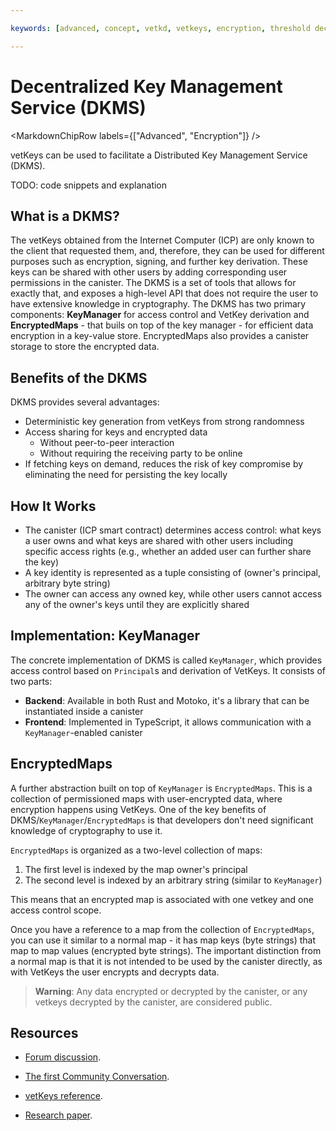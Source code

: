 ```yaml
---

keywords: [advanced, concept, vetkd, vetkeys, encryption, threshold decryption, encrypted threshold key derivation]

---
```



# Decentralized Key Management Service (DKMS)

<MarkdownChipRow labels={["Advanced", "Encryption"]} />

vetKeys can be used to facilitate a Distributed Key Management Service (DKMS).

TODO: code snippets and explanation

## What is a DKMS?

The vetKeys obtained from the Internet Computer (ICP) are only known to the client that requested them, and, therefore, they can be used for different purposes such as encryption, signing, and further key derivation.
These keys can be shared with other users by adding corresponding user permissions in the canister.
The DKMS is a set of tools that allows for exactly that, and exposes a high-level API that does not require the user to have extensive knowledge in cryptography.
The DKMS has two primary components: **KeyManager** for access control and VetKey derivation and **EncryptedMaps** - that buils on top of the key manager - for efficient data encryption in a key-value store. EncryptedMaps also provides a canister storage to store the encrypted data.

## Benefits of the DKMS

DKMS provides several advantages:
- Deterministic key generation from vetKeys from strong randomness
- Access sharing for keys and encrypted data
    - Without peer-to-peer interaction
    - Without requiring the receiving party to be online
- If fetching keys on demand, reduces the risk of key compromise by eliminating the need for persisting the key locally

## How It Works

- The canister (ICP smart contract) determines access control: what keys a user owns and what keys are shared with other users including specific access rights (e.g., whether an added user can further share the key)
- A key identity is represented as a tuple consisting of (owner's principal, arbitrary byte string)
- The owner can access any owned key, while other users cannot access any of the owner's keys until they are explicitly shared

## Implementation: KeyManager

The concrete implementation of DKMS is called `KeyManager`, which provides access control based on `Principal`s and derivation of VetKeys. It consists of two parts:

- **Backend**: Available in both Rust and Motoko, it's a library that can be instantiated inside a canister
- **Frontend**: Implemented in TypeScript, it allows communication with a `KeyManager`-enabled canister

## EncryptedMaps

A further abstraction built on top of `KeyManager` is `EncryptedMaps`. This is a collection of permissioned maps with user-encrypted data, where encryption happens using VetKeys. One of the key benefits of DKMS/`KeyManager`/`EncryptedMaps` is that developers don't need significant knowledge of cryptography to use it.

`EncryptedMaps` is organized as a two-level collection of maps:
1. The first level is indexed by the map owner's principal
2. The second level is indexed by an arbitrary string (similar to `KeyManager`)

This means that an encrypted map is associated with one vetkey and one access control scope.

Once you have a reference to a map from the collection of `EncryptedMaps`, you can use it similar to a normal map - it has map keys (byte strings) that map to map values (encrypted byte strings). The important distinction from a normal map is that it is not intended to be used by the canister directly, as with VetKeys the user encrypts and decrypts data.

> **Warning**: Any data encrypted or decrypted by the canister, or any vetkeys decrypted by the canister, are considered public.

## Resources

- [Forum discussion](https://forum.dfinity.org/t/threshold-key-derivation-privacy-on-the-ic/16560).

- [The first Community Conversation](https://youtu.be/baM6jHnmMq8).

- [vetKeys reference](/docs/references/vetkeys-overview).

- [Research paper](https://eprint.iacr.org/2023/616.pdf).

